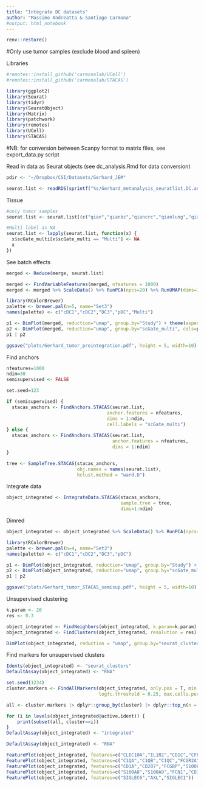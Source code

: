 ```yaml
---
title: "Integrate DC datasets"
author: "Massimo Andreatta & Santiago Carmona"
#output: html_notebook
---
```


```r
renv::restore()
```

#Only use tumor samples (exclude blood and spleen)

Libraries
```r
#remotes::install_github('carmonalab/UCell')
#remotes::install_github('carmonalab/STACAS')

library(ggplot2)
library(Seurat)
library(tidyr)
library(SeuratObject)
library(Matrix)
library(patchwork)
library(remotes)
library(UCell)
library(STACAS)
```

#NB: for conversion between Scanpy format to matrix files, see export_data.py script

Read in data as Seurat objects (see dc_analysis.Rmd for data conversion)
```r
pdir <- "~/Dropbox/CSI/Datasets/Gerhard_JEM"

seurat.list <- readRDS(sprintf("%s/Gerhard_metanalysis_seuratlist.DC.anno.rds",pdir))
```

Tissue
```r
#only tumor samples
seurat.list <- seurat.list[(c("qian","qianbc","qiancrc","qianlung","qianovarian","maier","zhang","zhangcrc","zilionis"))]

#Multi label as NA
seurat.list <- lapply(seurat.list, function(x) {
  x$scGate_multi[x$scGate_multi == "Multi"] <- NA
  x
})
```

See batch effects
```r
merged <- Reduce(merge, seurat.list)

merged <- FindVariableFeatures(merged, nfeatures = 1000)
merged <- merged %>% ScaleData() %>% RunPCA(npcs=20) %>% RunUMAP(dims=1:20)

library(RColorBrewer)
palette <- brewer.pal(n=5, name="Set3")
names(palette) <- c("cDC1","cDC2","DC3","pDC","Multi")

p1 <- DimPlot(merged, reduction="umap", group.by="Study") + theme(aspect.ratio = 1)
p2 <- DimPlot(merged, reduction="umap", group.by="scGate_multi", cols=palette) + theme(aspect.ratio = 1)
p1 | p2

ggsave("plots/Gerhard_tumor_preintegration.pdf", height = 5, width=10)
```

Find anchors
```r
nfeatures=1000
ndim=30
semisupervised <- FALSE

set.seed=123

if (semisupervised) {
  stacas_anchors <- FindAnchors.STACAS(seurat.list,
                                     anchor.features = nfeatures,
                                     dims = 1:ndim,
                                     cell.labels = "scGate_multi")
} else {
  stacas_anchors <- FindAnchors.STACAS(seurat.list,
                                       anchor.features = nfeatures,
                                       dims = 1:ndim)
}
```

```r
tree <- SampleTree.STACAS(stacas_anchors,
                          obj.names = names(seurat.list),
                          hclust.method = "ward.D")
```

Integrate data
```r
object_integrated <- IntegrateData.STACAS(stacas_anchors,
                                          sample.tree = tree,
                                          dims=1:ndim)
```

Dimred
```r
object_integrated <- object_integrated %>% ScaleData() %>% RunPCA(npcs=ndim) %>% RunUMAP(dims=1:ndim)
```

```r
library(RColorBrewer)
palette <- brewer.pal(n=4, name="Set3")
names(palette) <- c("cDC1","cDC2","DC3","pDC")

p1 <- DimPlot(object_integrated, reduction="umap", group.by="Study") + theme(aspect.ratio = 1)
p2 <- DimPlot(object_integrated, reduction="umap", group.by="scGate_multi", cols=palette) + theme(aspect.ratio = 1)
p1 | p2

ggsave("plots/Gerhard_tumor_STACAS_semisup.pdf", height = 5, width=10)
```


Unsupervised clustering
```r
k.param <- 20
res <- 0.3

object_integrated <- FindNeighbors(object_integrated, k.param=k.param)
object_integrated <- FindClusters(object_integrated, resolution = res)

DimPlot(object_integrated, reduction = "umap", group.by="seurat_clusters") + theme(aspect.ratio = 1)
```

Find markers for unsupervised clusters
```r
Idents(object_integrated) <- "seurat_clusters"
DefaultAssay(object_integrated) <- "RNA"

set.seed(1234)
cluster.markers <- FindAllMarkers(object_integrated, only.pos = T, min.pct = 0.1, min.diff.pct=0.1, 
                                  logfc.threshold = 0.25, max.cells.per.ident = 500, test.use="wilcox",base=exp(1))

all <- cluster.markers |> dplyr::group_by(cluster) |> dplyr::top_n(n = 50, wt = abs(avg_logFC))

for (i in levels(object_integrated@active.ident)) {
    print(subset(all, cluster==i))
}  
DefaultAssay(object_integrated) <- "integrated"

```

```r
DefaultAssay(object_integrated) <- "RNA"

FeaturePlot(object_integrated, features=c("CLEC10A","IL1R2","CD1C","CFP"))
FeaturePlot(object_integrated, features=c("C1QA","C1QB","C1QC","FCGR2A"))
FeaturePlot(object_integrated, features=c("CD1A","CD207","FCGBP","S100B"))
FeaturePlot(object_integrated, features=c("S100A8","S100A9","FCN1","CD14"))
FeaturePlot(object_integrated, features=c("SIGLEC6","AXL","SIGLEC1"))
```
